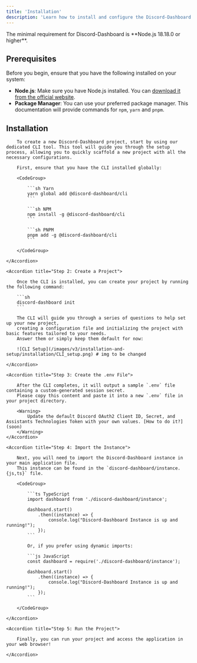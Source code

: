 ```yaml
---
title: 'Installation'
description: 'Learn how to install and configure the Discord-Dashboard project, including dependencies and environment setup for local development'
---
```


<Info>
    The minimal requirement for Discord-Dashboard is **Node.js 18.18.0 or higher**.
</Info>

## Prerequisites

Before you begin, ensure that you have the following installed on your system:

- **Node.js**: Make sure you have Node.js installed. You can [download it from the official website](https://nodejs.org/en/download/package-manager).
- **Package Manager**: You can use your preferred package manager.
This documentation will provide commands for `npm`, `yarn` and `pnpm`.

## Installation

<AccordionGroup>
    <Accordion title="Step 1: Install the CLI">

        To create a new Discord-Dashboard project, start by using our dedicated CLI tool. This tool will guide you through the setup process, allowing you to quickly scaffold a new project with all the necessary configurations.

        First, ensure that you have the CLI installed globally:

        <CodeGroup>

            ```sh Yarn
            yarn global add @discord-dashboard/cli
            ```

            ```sh NPM
            npm install -g @discord-dashboard/cli
            ```

            ```sh PNPM
            pnpm add -g @discord-dashboard/cli
            ```

        </CodeGroup>

    </Accordion>

    <Accordion title="Step 2: Create a Project">

        Once the CLI is installed, you can create your project by running the following command:

        ```sh
        discord-dashboard init
        ```

        The CLI will guide you through a series of questions to help set up your new project,
        creating a configuration file and initializing the project with basic features tailored to your needs.
        Answer them or simply keep them default for now:

        ![CLI Setup](/images/v3/installation-and-setup/installation/CLI_setup.png) # img to be changed

    </Accordion>

    <Accordion title="Step 3: Create the .env File">

        After the CLI completes, it will output a sample `.env` file containing a custom-generated session secret.
        Please copy this content and paste it into a new `.env` file in your project directory.

        <Warning>
            Update the default Discord OAuth2 Client ID, Secret, and Assistants Technologies Token with your own values. [How to do it?](soon)
        </Warning>
    </Accordion>

    <Accordion title="Step 4: Import the Instance">

        Next, you will need to import the Discord-Dashboard instance in your main application file.
        This instance can be found in the `discord-dashboard/instance.{js,ts}` file.

        <CodeGroup>

            ```ts TypeScript
            import dashboard from './discord-dashboard/instance';

            dashboard.start()
                .then((instance) => {
                    console.log("Discord-Dashboard Instance is up and running!");
                });
            ```

            Or, if you prefer using dynamic imports:

            ```js JavaScript
            const dashboard = require('./discord-dashboard/instance');

            dashboard.start()
                .then((instance) => {
                    console.log("Discord-Dashboard Instance is up and running!");
                });
            ```

        </CodeGroup>

    </Accordion>

    <Accordion title="Step 5: Run the Project">

        Finally, you can run your project and access the application in your web browser!

    </Accordion>
</AccordionGroup>